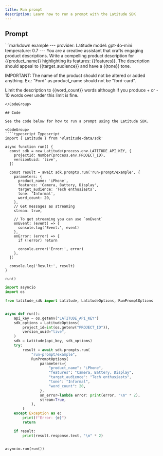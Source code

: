 ```yaml
---
title: Run prompt
description: Learn how to run a prompt with the Latitude SDK
---
```


## Prompt

<CodeGroup>
```markdown example
---
provider: Latitude
model: gpt-4o-mini
temperature: 0.7
---

<system>
You are a creative assistant that crafts engaging product descriptions.
</system>
<user>
Write a compelling product description for {{product_name}} highlighting its features: {{features}}.
The description should appeal to {{target_audience}} and have a {{tone}} tone.

IMPORTANT: The name of the product should not be altered or added anything. Ex.: "Ford" as product_name should not be "ford-card".

Limit the description to {{word_count}} words although if you produce + or - 10 words over under this limit is fine.
</user>
```
</CodeGroup>

## Code

See the code below for how to run a prompt using the Latitude SDK.

<CodeGroup>
````typescript Typescript
import { Latitude } from '@latitude-data/sdk'

async function run() {
  const sdk = new Latitude(process.env.LATITUDE_API_KEY, {
    projectId: Number(process.env.PROJECT_ID),
    versionUuid: 'live',
  })

  const result = await sdk.prompts.run('run-prompt/example', {
    parameters: {
      product_name: 'iPhone',
      features: 'Camera, Battery, Display',
      target_audience: 'Tech enthusiasts',
      tone: 'Informal',
      word_count: 20,
    },
    // Get messages as streaming
    stream: true,

    // To get streaming you can use `onEvent`
    onEvent: (event) => {
      console.log('Event:', event)
    },
    onError: (error) => {
      if (!error) return

      console.error('Error:', error)
    },
  })

  console.log('Result:', result)
}

run()
````
````python Python
import asyncio
import os

from latitude_sdk import Latitude, LatitudeOptions, RunPromptOptions


async def run():
    api_key = os.getenv("LATITUDE_API_KEY")
    sdk_options = LatitudeOptions(
        project_id=int(os.getenv("PROJECT_ID")),
        version_uuid="live",
    )
    sdk = Latitude(api_key, sdk_options)
    try:
        result = await sdk.prompts.run(
            "run-prompt/example",
            RunPromptOptions(
                parameters={
                    "product_name": "iPhone",
                    "features": "Camera, Battery, Display",
                    "target_audience": "Tech enthusiasts",
                    "tone": "Informal",
                    "word_count": 20,
                },
                on_error=lambda error: print(error, "\n" * 2),
                stream=True,
            ),
        )
    except Exception as e:
        print(f"Error: {e}")
        return

    if result:
        print(result.response.text, "\n" * 2)


asyncio.run(run())
````
</CodeGroup>
